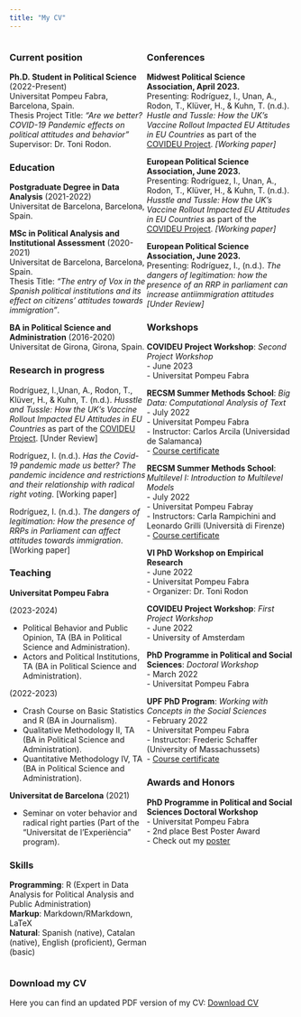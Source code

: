 ```yaml
---
title: "My CV"
---
```


::: {style="display: flex;"}
<div>

### Current position

**Ph.D. Student in Political Science** (2022-Present) <br> Universitat Pompeu Fabra, Barcelona, Spain. <br> Thesis Project Title: *"Are we better? COVID-19 Pandemic effects on political attitudes and behavior"* <br> Supervisor: Dr. Toni Rodon.

### Education

**Postgraduate Degree in Data Analysis** (2021-2022) <br> Universitat de Barcelona, Barcelona, Spain.

**MSc in Political Analysis and Institutional Assessment** (2020-2021) <br> Universitat de Barcelona, Barcelona, Spain. <br> Thesis Title: *"The entry of Vox in the Spanish political institutions and its effect on citizens' attitudes towards immigration"*.

**BA in Political Science and Administration** (2016-2020) <br> Universitat de Girona, Girona, Spain.

### Research in progress

Rodríguez, I.,Unan, A., Rodon, T., Klüver, H., & Kuhn, T. (n.d.). *Husstle and Tussle: How the UK's Vaccine Rollout Impacted EU Attitudes in EU Countries* as part of the [COVIDEU Project](https://www.covideu.info). [Under Review]

Rodríguez, I. (n.d.). *Has the Covid-19 pandemic made us better? The pandemic incidence and restrictions and their relationship with radical right voting*. [Working paper]

Rodríguez, I. (n.d.). *The dangers of legitimation: How the presence of RRPs in Parliament can affect attitudes towards immigration*. [Working paper]

### Teaching

**Universitat Pompeu Fabra** <br>

(2023-2024) <br>

- Political Behavior and Public Opinion, TA (BA in Political Science and Administration). <br>
- Actors and Political Institutions, TA (BA in Political Science and Administration).

(2022-2023) <br>

- Crash Course on Basic Statistics and R (BA in Journalism). <br>
- Qualitative Methodology II, TA (BA in Political Science and Administration). <br>
- Quantitative Methodology IV, TA (BA in Political Science and Administration).

**Universitat de Barcelona** (2021) <br>

- Seminar on voter behavior and radical right parties (Part of the "Universitat de l'Experiència" program).

### Skills

**Programming**: R (Expert in Data Analysis for Political Analysis and Public Administration) <br> **Markup**: Markdown/RMarkdown, LaTeX <br> **Natural**: Spanish (native), Catalan (native), English (proficient), German (basic)

</div>

<div>

### Conferences

**Midwest Political Science Association, April 2023.** <br> Presenting: Rodríguez, I., Unan, A., Rodon, T., Klüver, H., & Kuhn, T. (n.d.). *Hustle and Tussle: How the UK's Vaccine Rollout Impacted EU Attitudes in EU Countries* as part of the [COVIDEU Project](https://www.covideu.info). *[Working paper]*

**European Political Science Association, June 2023.** <br> Presenting: Rodríguez, I., Unan, A., Rodon, T., Klüver, H., & Kuhn, T. (n.d.). *Husstle and Tussle: How the UK's Vaccine Rollout Impacted EU Attitudes in EU Countries* as part of the [COVIDEU Project](https://www.covideu.info). *[Working paper]*

**European Political Science Association, June 2023.** <br> Presenting: Rodríguez, I., (n.d.). *The dangers of legitimation: how the presence of an RRP in parliament can increase antiimmigration attitudes* *[Under Review]*


### Workshops


**COVIDEU Project Workshop**: *Second Project Workshop* <br> - June 2023 <br> - Universitat Pompeu Fabra

**RECSM Summer Methods School**: *Big Data: Computational Analysis of Text* <br> - July 2022 <br> -  Universitat Pompeu Fabra <br> - Instructor: Carlos Arcila (Universidad de Salamanca) <br> - <a href="BigData_Certificate.pdf#" class="download" title="Course certificate">Course certificate</a>

**RECSM Summer Methods School**: *Multilevel I: Introduction to Multilevel Models* <br> - July 2022 <br> - Universitat Pompeu Fabray <br> - Instructors: Carla Rampichini and Leonardo Grilli (Università di Firenze) <br> - <a href="MultilevelI_Certificate.pdf#" class="download" title="Course certificate">Course certificate</a>

**VI PhD Workshop on Empirical Research** <br> - June 2022 <br> - Universitat Pompeu Fabra <br> - Organizer: Dr. Toni Rodon

**COVIDEU Project Workshop**: *First Project Workshop* <br> - June 2022 <br> - University of Amsterdam

**PhD Programme in Political and Social Sciences**: *Doctoral Workshop* <br> - March 2022 <br> - Universitat Pompeu Fabra

**UPF PhD Program**: *Working with Concepts in the Social Sciences* <br> - February 2022 <br> - Universitat Pompeu Fabra <br> - Instructor: Frederic Schaffer (University of Massachussets) <br> - <a href="Concepts_Certificate.pdf#" class="download" title="Course certificate">Course certificate</a>

### Awards and Honors

**PhD Programme in Political and Social Sciences Doctoral Workshop** <br> - Universitat Pompeu Fabra <br> - 2nd place Best Poster Award <br> - Check out my <a href="IreneRodriguez_Poster_PhDWorkshop.pdf#" class="download" title="poster">poster</a>

</div>
:::

### Download my CV

Here you can find an updated PDF version of my CV: <a href="Irene_Rodriguez_CV.pdf#" class="download" title="Download CV as PDF">Download CV</a>
